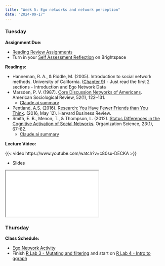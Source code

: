 ```yaml
---
title: "Week 5: Ego networks and network perception"
date: "2024-09-17"
---
```


### Tuesday

**Assignment Due:**

* [Reading Review Assignments](/syllabus/syllabus.qmd#reading-review-assignments)
* Turn in your [Self Assessment Reflection](pages/Self-Assessment-Reflection.qmd) on Brightspace

**Readings:**

* Hanneman, R. A., & Riddle, M. (2005). Introduction to social network methods. University of California. ([Chapter 9](https://faculty.ucr.edu/~hanneman/nettext/C9_Ego_networks.html)) - Just read the first 2 sections - Introduction and Ego Network Data
* Marsden, P. V. (1987). [Core Discussion Networks of Americans](https://www-jstor-org.ezproxy.lib.purdue.edu/stable/2095397). American Sociological Review, 52(1), 122–131. 
  * [Claude.ai summary](./pages/marsden-core-summary.qmd)
* Pentland, A.S. (2016). [Research: You Have Fewer Friends than You Think](https://hbr.org/2016/05/research-you-have-fewer-friends-than-you-think). (2016, May 12). Harvard Business Review. 
* Smith, E. B., Menon, T., & Thompson, L. (2012). [Status Differences in the Cognitive Activation of Social Networks](https://pubsonline-informs-org.ezproxy.lib.purdue.edu/doi/full/10.1287/orsc.1100.0643). Organization Science, 23(1), 67–82. 
  * [Claude.ai summary](./pages/smith-status-summary.qmd)

**Lecture Video:**

{{< video https://www.youtube.com/watch?v=c80su-DECKA >}}

* Slides

<iframe class='slide-deck' src="/lectures/content_lectures/ego_nets.html"></iframe>


### Thursday

**Class Schedule:**

* [Ego Network Activity](/assignments/ego_networks_activity.qmd)
* Finish [R Lab 3 - Mutating and filtering](/assignments/r_lab_3_%E2%80%93_mutating_and_filtering.qmd) and start on [R Lab 4 - Intro to ggraph](/assignments/r_lab_4_%E2%80%93_intro_to_ggraph.qmd)
